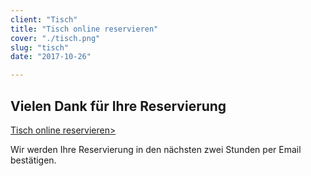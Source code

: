 ```yaml
---
client: "Tisch"
title: "Tisch online reservieren"
cover: "./tisch.png"
slug: "tisch"
date: "2017-10-26"

---
```


## Vielen Dank für Ihre Reservierung

<a rel="noopener noreferrer"  href="https://airtable.com/shrceRp6RGQS6JPBY">Tisch online reservieren></a>


Wir werden Ihre Reservierung in den nächsten zwei Stunden per Email bestätigen.
